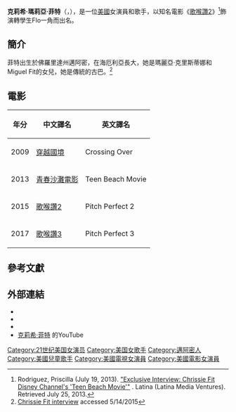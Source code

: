 {{藝人
|本名=Chrissie Marie Fit
|民族=美國白人
|語言=[[英語|英語]]
|國籍   = {{USA}}
|代表作=《[[歌喉讚2|歌喉讚2]]》
|職業=演員和歌手
|type=女演員
|name=克莉希·菲特<br>Chrissie Fit
|image=	File:Chrissie Fit.jpg
|caption=克莉希攝於2013
|birth_name=
|birth_date={{Birth_date_and_age|1984|4|3}}
|birth_place={{美國}}[[佛羅里達州|佛羅里達州]][[邁阿密|邁阿密]]
|years_active=2006年至今
| imdb     =2610425
}}
'''克莉希·瑪莉亞·菲特'''（{{lang-en|Chrissie Marie Fit}}，{{bd|1984年|4月3日|||catIdx=F}}），是一位[[美國|美國]]女演員和歌手，以知名電影《[[歌喉讚2|歌喉讚2]]》<ref>Rodriguez, Priscilla (July 19, 2013). [http://www.latina.com/entertainment/chrissie-fit-disney-teen-beach-movie-exclusive-interview#axzz2ZoX7fX7j "Exclusive Interview: Chrissie Fit Disney Channel's 'Teen Beach Movie'"] {{Wayback|url=http://www.latina.com/entertainment/chrissie-fit-disney-teen-beach-movie-exclusive-interview#axzz2ZoX7fX7j |date=20200918230842 }}. Latina (Latina Media Ventures). Retrieved July 25, 2013.</ref>飾演轉學生Flo一角而出名。

==簡介==
菲特出生於佛羅里達州邁阿密，在海厄利亞長大，她是瑪麗亞·克里斯蒂娜和Miguel Fit的女兒，她是傳統的古巴。<ref>[http://www.latina.com/entertainment/chrissie-fit-disney-teen-beach-movie-exclusive-interview Chrissie Fit interview] {{Wayback|url=http://www.latina.com/entertainment/chrissie-fit-disney-teen-beach-movie-exclusive-interview |date=20200918230842 }} accessed 5/14/2015</ref>
==電影==
{| class="wikitable"
! 年分
! 中文譯名 
! 英文譯名
|-
| 2009
| [[越界驅逐令|穿越國境]]
|Crossing Over
|-
|2013
|[[青春沙灘電影|青春沙灘電影]] 
|Teen Beach Movie
|-
|2015
|[[歌喉讚2|歌喉讚2]]
|Pitch Perfect 2
|-
|2017
|[[歌喉讚3|歌喉讚3]]
|Pitch Perfect 3
|}

==參考文獻==
{{Reflist}}

== 外部連結 ==
* {{IMDb name|2610425}}
* {{twitter|chrissiefit}}
* {{Instagram|chrissiefit}}
* [https://www.youtube.com/user/chrissiemfit 克莉希·菲特] {{Wayback|url=https://www.youtube.com/user/chrissiemfit |date=20200702110456 }}的YouTube
{{DEFAULTSORT: Fit, Chrisse}}
[[Category:21世纪美国女演员|Category:21世纪美国女演员]]
[[Category:美国女歌手|Category:美国女歌手]]
[[Category:邁阿密人|Category:邁阿密人]]
[[Category:美國兒童歌手|Category:美國兒童歌手]]
[[Category:美國電視女演員|Category:美國電視女演員]]
[[Category:美國電影女演員|Category:美國電影女演員]]